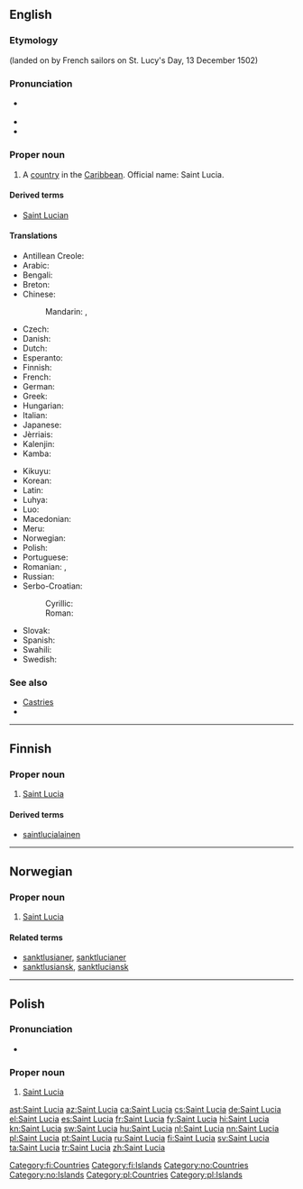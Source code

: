 ==English==

{{wikipedia}}

===Etymology===
{{etyl|la|en}} {{term|sancta||saint|lang=la}} {{term|Lucia||Lucy}} (landed on by French sailors on St. Lucy's Day, 13 December 1502)

===Pronunciation===
* {{a|UK|US}} {{IPA|/seɪnt ˈluː.ʃə/}}
* {{audio|en-us-Saint Lucia.ogg|Audio (US)}}
* {{rhymes|uːʃə}}

===Proper noun===
{{en-proper noun}}

# A [[country]] in the [[Caribbean]]. Official name: Saint Lucia.

====Derived terms====
* [[Saint Lucian]]

====Translations====
{{trans-top|country in the Caribbean}}
* Antillean Creole: {{t|gcf|Sentlisi}}
* Arabic: {{t|ar|سانت لوسيا|f|tr=sant lusiya|sc=Arab}}
* Bengali: {{t|bn|সেন্ট লুসিয়া|sc=Beng}}
* Breton: {{t|br|Saint Lucia}}
* Chinese:
*: Mandarin: {{t+|cmn|聖盧西亞|sc=Hani}}, {{t|cmn|圣卢西亚|tr=Shènglúxīyà|sc=Hani}}
* Czech: {{t+|cs|Svatá Lucie|f}}
* Danish: {{t|da|Saint Lucia}}
* Dutch: {{l|nl|Saint Lucia}}
* Esperanto: {{t|eo|Sent-Lucio}}
* Finnish: {{l|fi|Saint Lucia}}
* French: {{t+|fr|Sainte-Lucie}} {{qualifier|used without the definite article}}
* German: {{l|de|Saint Lucia}}
* Greek: {{t+|el|Αγία Λουκία|tr=Aγía Lukía|sc=Grek}}
* Hungarian: {{t|hu|Szent Lucia}}
* Italian: {{l|it|Saint Lucia}}
* Japanese: {{t|ja|セントルシア|tr=Sentorushia}}
* Jèrriais: {{t|roa-jer|Sainte Lucie|f}}
* Kalenjin: {{t|kln|Santalusia}}
* Kamba: {{t|kam|Santalusia}}
{{trans-mid}}
* Kikuyu: {{t|ki|Santalusia}}
* Korean: {{t+|ko|세인트루시아|tr=Seinteurusia|sc=Hang}}
* Latin: {{t|la|Sancta Lucia|f}}
* Luhya: {{t|luy|Santalusia}}
* Luo: {{t|luo|Santalusia}}
* Macedonian: {{t|mk|Све́та Лу́ција|f|tr=Svéta Lúcija|sc=Cyrl}}
* Meru: {{t|mer|Santalusia}}
* Norwegian: {{t|no|Saint Lucia}}
* Polish: {{l|pl|Saint Lucia}} {{n}}
* Portuguese: {{t+|pt|Santa Lúcia}}
* Romanian: {{t|ro|Sfânta Lucia}}, {{t|ro|Saint Lucia|f}}
* Russian: {{t|ru|Сент-Лю́сия|f|tr=Sɛnt-Ljúsija|sc=Cyrl}}
* Serbo-Croatian:
*: Cyrillic: {{t|sh|Света Луција|sc=Cyrl}}
*: Roman: {{t|sh|Sveta Lucija}}
* Slovak: {{t|sk|Svätá Lucia|f}}
* Spanish: {{t+|es|Santa Lucía}}
* Swahili: {{t+|sw|Santalusia}}
* Swedish: {{t+|sv|Saint Lucia}}
{{trans-bottom}}

===See also===
* [[Castries]]
* {{list:countries of North America/en}}

----

==Finnish==
{{wikipedia|lang=fi}}

===Proper noun===
{{head|fi|proper noun|head=[[saint|Saint]] [[Lucia]]}}

# [[#English|Saint Lucia]]

====Derived terms====
* [[saintlucialainen]]

[[Category:fi:Countries]]
[[Category:fi:Islands]]

----

==Norwegian==

===Proper noun===
{{head|no|proper noun}}

# [[#English|Saint Lucia]]

====Related terms====
* [[sanktlusianer]], [[sanktlucianer]]
* [[sanktlusiansk]], [[sanktluciansk]]

[[Category:no:Countries]]
[[Category:no:Islands]]

----

==Polish==

===Pronunciation===
* {{IPA|/sɛnt‿ˈluʂɛ/|lang=pl}}

===Proper noun===
{{head|pl|proper noun|g=n|undeclinable}}

# [[#English|Saint Lucia]]

[[Category:pl:Countries]]
[[Category:pl:Islands]]

[[ast:Saint Lucia]]
[[az:Saint Lucia]]
[[ca:Saint Lucia]]
[[cs:Saint Lucia]]
[[de:Saint Lucia]]
[[el:Saint Lucia]]
[[es:Saint Lucia]]
[[fr:Saint Lucia]]
[[fy:Saint Lucia]]
[[hi:Saint Lucia]]
[[kn:Saint Lucia]]
[[sw:Saint Lucia]]
[[hu:Saint Lucia]]
[[nl:Saint Lucia]]
[[nn:Saint Lucia]]
[[pl:Saint Lucia]]
[[pt:Saint Lucia]]
[[ru:Saint Lucia]]
[[fi:Saint Lucia]]
[[sv:Saint Lucia]]
[[ta:Saint Lucia]]
[[tr:Saint Lucia]]
[[zh:Saint Lucia]]